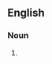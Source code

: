 {{also|émulsions}}

==English==

===Noun===
{{head|en|noun plural form}}

# {{plural of|emulsion|lang=en}}